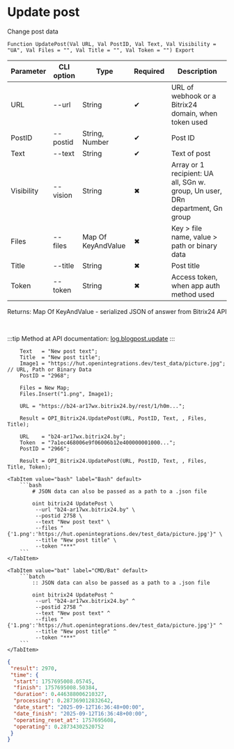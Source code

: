﻿---
sidebar_position: 2
description: Update post and other functions to work with Bitrix24 in the Open Integration Package, a free open-source integration library for 1C:Enterprise 8, OneScript and CLI
keywords: [1C, 1С, 1С:Enterprise, 1С:Enterprise 8.3, API, Integration, Services, Exchange, OneScript, CLI, Bitrix24]
---


# Update post
 Change post data



`Function UpdatePost(Val URL, Val PostID, Val Text, Val Visibility = "UA", Val Files = "", Val Title = "", Val Token = "") Export`

  | Parameter | CLI option | Type | Required | Description |
  |-|-|-|-|-|
  | URL | --url | String | &#x2714; | URL of webhook or a Bitrix24 domain, when token used |
  | PostID | --postid | String, Number | &#x2714; | Post ID |
  | Text | --text | String | &#x2714; | Text of post |
  | Visibility | --vision | String | &#x2716; | Array or 1 recipient: UA all, SGn w. group, Un user, DRn department, Gn group |
  | Files | --files | Map Of KeyAndValue | &#x2716; | Key > file name, value > path or binary data |
  | Title | --title | String | &#x2716; | Post title |
  | Token | --token | String | &#x2716; | Access token, when app auth method used |

  
  Returns:  Map Of KeyAndValue - serialized JSON of answer from Bitrix24 API

<br/>

:::tip
Method at API documentation: [log.blogpost.update](https://dev.1c-bitrix.ru/rest_help/log/log_blogpost_update.php)
:::
<br/>



```bsl title="1C:Enterprise/OneScript code example"
    Text   = "New post text";
    Title  = "New post title";
    Image1 = "https://hut.openintegrations.dev/test_data/picture.jpg"; // URL, Path or Binary Data
    PostID = "2968";

    Files = New Map;
    Files.Insert("1.png", Image1);

    URL = "https://b24-ar17wx.bitrix24.by/rest/1/h0m...";

    Result = OPI_Bitrix24.UpdatePost(URL, PostID, Text, , Files, Title);

    URL    = "b24-ar17wx.bitrix24.by";
    Token  = "7a1ec468006e9f06006b12e400000001000...";
    PostID = "2966";

    Result = OPI_Bitrix24.UpdatePost(URL, PostID, Text, , Files, Title, Token);
```
 

 <Tabs>
  
    <TabItem value="bash" label="Bash" default>
        ```bash
            # JSON data can also be passed as a path to a .json file
            
            oint bitrix24 UpdatePost \
             --url "b24-ar17wx.bitrix24.by" \
             --postid 2758 \
             --text "New post text" \
             --files "{'1.png':'https://hut.openintegrations.dev/test_data/picture.jpg'}" \
             --title "New post title" \
             --token "***"
        ```
    </TabItem>
  
    <TabItem value="bat" label="CMD/Bat" default>
        ```batch
            :: JSON data can also be passed as a path to a .json file
            
            oint bitrix24 UpdatePost ^
             --url "b24-ar17wx.bitrix24.by" ^
             --postid 2758 ^
             --text "New post text" ^
             --files "{'1.png':'https://hut.openintegrations.dev/test_data/picture.jpg'}" ^
             --title "New post title" ^
             --token "***"
        ```
    </TabItem>
</Tabs>


```json title="Result"
{
 "result": 2970,
 "time": {
  "start": 1757695008.05745,
  "finish": 1757695008.50384,
  "duration": 0.446388006210327,
  "processing": 0.287369012832642,
  "date_start": "2025-09-12T16:36:48+00:00",
  "date_finish": "2025-09-12T16:36:48+00:00",
  "operating_reset_at": 1757695608,
  "operating": 0.28734302520752
 }
}
```
